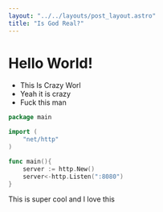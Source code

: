 ```yaml
---
layout: "../../layouts/post_layout.astro"
title: "Is God Real?"
---
```


<div class="h-[5000px]">

# Hello World!

- This Is Crazy Worl
- Yeah it is crazy
- Fuck this man

```go
package main

import (
    "net/http"
)

func main(){
    server := http.New()
    server<-http.Listen(":8080")
}
```

This is super cool and I love this

</div>
